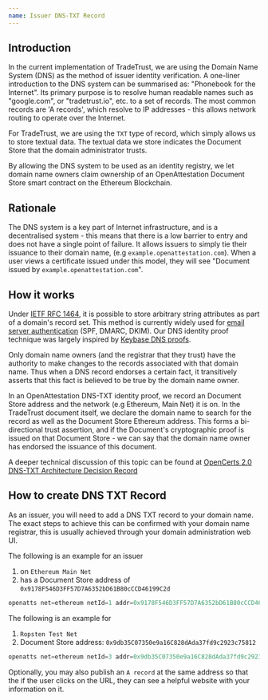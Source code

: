 ```yaml
---
name: Issuer DNS-TXT Record
---
```

## Introduction 

In the current implementation of TradeTrust, we are using the Domain Name System (DNS) as the method of issuer identity verification.
A one-liner introduction to the DNS system can be summarised as: "Phonebook for the Internet". Its primary purpose is to resolve human readable names such as "google.com", or "tradetrust.io", etc. to a set of records.
The most common records are 'A records', which resolve to IP addresses - this allows network routing to operate over the Internet.

For TradeTrust, we are using the `TXT` type of record, which simply allows us to store textual data. The textual data we store indicates the Document Store that the domain administrator trusts.

By allowing the DNS system to be used as an identity registry, we let domain name owners claim ownership of an OpenAttestation Document Store smart contract on the Ethereum Blockchain.

## Rationale

The DNS system is a key part of Internet infrastructure, and is a decentralised system - this means that there is a low barrier to entry and does not have a single point of failure.
It allows issuers to simply tie their issuance to their domain name, (e.g `example.openattestation.com`). When a user views a certificate issued under this model, they will see "Document issued by `example.openattestation.com`".

## How it works

Under [IETF RFC 1464](https://tools.ietf.org/html/rfc1464), it is possible to store arbitrary string attributes as part of a domain's record set. This method is currently widely used for [email server authentication](https://en.wikipedia.org/wiki/Email_authentication) (SPF, DMARC, DKIM). Our DNS identity proof technique was largely inspired by [Keybase DNS proofs](https://github.com/keybase/keybase-issues/issues/367).

Only domain name owners (and the registrar that they trust) have the authority to make changes to the records associated with that domain name. Thus when a DNS record endorses a certain fact, it transitively asserts that this fact is believed to be true by the domain name owner.

In an OpenAttestation DNS-TXT identity proof, we record an Document Store address and the network (e.g Ethereum, Main Net) it is on. In the TradeTrust document itself, we declare the domain name to search for the record as well as the Document Store Ethereum address. This forms a bi-directional trust assertion, and if the Document's cryptographic proof is issued on that Document Store - we can say that the domain name owner has endorsed the issuance of this document.

A deeper technical discussion of this topic can be found at [OpenCerts 2.0 DNS-TXT Architecture Decision Record](https://github.com/OpenCerts/adr/blob/master/decentralized_identity_proof_DNS-TXT.md)

## How to create DNS TXT Record
As an issuer, you will need to add a DNS TXT record to your domain name. The exact steps to achieve this can be confirmed with your domain name registrar, this is usually achieved through your domain administration web UI.

The following is an example for an issuer
1. on `Ethereum Main Net`
1. has a Document Store address of `0x9178F546D3FF57D7A6352bD61B80cCCD46199C2d`

```javascript
openatts net=ethereum netId=1 addr=0x9178F546D3FF57D7A6352bD61B80cCCD46199C2d
```
The following is an example for
1. `Ropsten Test Net`
1. Document Store address: `0x9db35C07350e9a16C828dAda37fd9c2923c75812`

```javascript
openatts net=ethereum netId=3 addr=0x9db35C07350e9a16C828dAda37fd9c2923c75812
```

Optionally, you may also publish an `A record` at the same address so that the if the user clicks on the URL, they can see a helpful website with your information on it.
